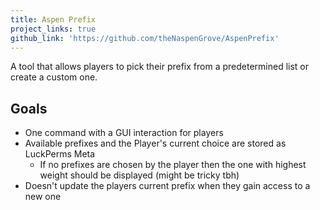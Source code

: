 ```yaml
---
title: Aspen Prefix
project_links: true
github_link: 'https://github.com/theNaspenGrove/AspenPrefix'
---
```


A tool that allows players to pick their prefix from a predetermined list or create a custom one. 

## Goals

- One command with a GUI interaction for players
- Available prefixes and the Player's current choice are stored as LuckPerms Meta
    - If no prefixes are chosen by the player then the one with highest weight should be displayed (might be tricky tbh)
- Doesn't update the players current prefix when they gain access to a new one
